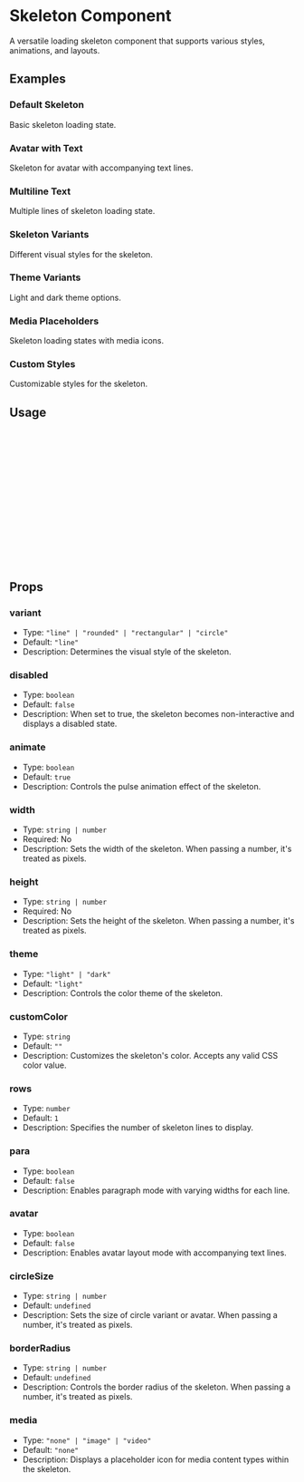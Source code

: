 

<Meta of={Skeleton} title="Skeleton" />

# Skeleton Component

A versatile loading skeleton component that supports various styles, animations, and layouts.

## Examples

### Default Skeleton

Basic skeleton loading state.

<Canvas of={Skeleton.Default} />

### Avatar with Text

Skeleton for avatar with accompanying text lines.

<Canvas of={Skeleton.AvatarWithText} />

### Multiline Text

Multiple lines of skeleton loading state.

<Canvas of={Skeleton.MultilineText} />

### Skeleton Variants

Different visual styles for the skeleton.

<Canvas of={Skeleton.Variants} />

### Theme Variants

Light and dark theme options.

<Canvas of={Skeleton.ThemeVariants} />

### Media Placeholders

Skeleton loading states with media icons.

<Canvas of={Skeleton.MediaPlaceholders} />

### Custom Styles

Customizable styles for the skeleton.

<Canvas of={Skeleton.CustomStyles} />

## Usage

```jsx
import { Skeleton } from "tiny-bricks-ui";

const Example = () => {
  return (
    <Skeleton
      variant="rectangular"
      theme="light"
      animate={true}
      width={200}
      height={100}
      className="custom-skeleton-class"
    />
  );
};

export default Example;
```

## Props

### variant

- Type: `"line" | "rounded" | "rectangular" | "circle"`
- Default: `"line"`
- Description: Determines the visual style of the skeleton.

### disabled

- Type: `boolean`
- Default: `false`
- Description: When set to true, the skeleton becomes non-interactive and displays a disabled state.

### animate

- Type: `boolean`
- Default: `true`
- Description: Controls the pulse animation effect of the skeleton.

### width

- Type: `string | number`
- Required: No
- Description: Sets the width of the skeleton. When passing a number, it's treated as pixels.

### height

- Type: `string | number`
- Required: No
- Description: Sets the height of the skeleton. When passing a number, it's treated as pixels.

### theme

- Type: `"light" | "dark"`
- Default: `"light"`
- Description: Controls the color theme of the skeleton.

### customColor

- Type: `string`
- Default: `""`
- Description: Customizes the skeleton's color. Accepts any valid CSS color value.

### rows

- Type: `number`
- Default: `1`
- Description: Specifies the number of skeleton lines to display.

### para

- Type: `boolean`
- Default: `false`
- Description: Enables paragraph mode with varying widths for each line.

### avatar

- Type: `boolean`
- Default: `false`
- Description: Enables avatar layout mode with accompanying text lines.

### circleSize

- Type: `string | number`
- Default: `undefined`
- Description: Sets the size of circle variant or avatar. When passing a number, it's treated as pixels.

### borderRadius

- Type: `string | number`
- Default: `undefined`
- Description: Controls the border radius of the skeleton. When passing a number, it's treated as pixels.

### media

- Type: `"none" | "image" | "video"`
- Default: `"none"`
- Description: Displays a placeholder icon for media content types within the skeleton.
